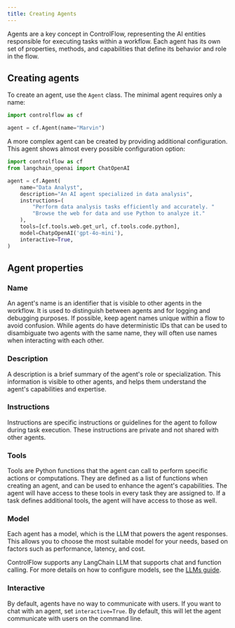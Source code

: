 ```yaml
---
title: Creating Agents
---
```


Agents are a key concept in ControlFlow, representing the AI entities responsible for executing tasks within a workflow. Each agent has its own set of properties, methods, and capabilities that define its behavior and role in the flow.

## Creating agents

To create an agent, use the `Agent` class. The minimal agent requires only a name:

```python
import controlflow as cf

agent = cf.Agent(name="Marvin")
```

A more complex agent can be created by providing additional configuration. This agent shows almost every possible configuration option:

```python
import controlflow as cf
from langchain_openai import ChatOpenAI

agent = cf.Agent(
    name="Data Analyst",
    description="An AI agent specialized in data analysis",
    instructions=(
        "Perform data analysis tasks efficiently and accurately. "
        "Browse the web for data and use Python to analyze it."
    ),
    tools=[cf.tools.web.get_url, cf.tools.code.python],
    model=ChatpOpenAI('gpt-4o-mini'),
    interactive=True,
)
```

## Agent properties

### Name

An agent's name is an identifier that is visible to other agents in the workflow. It is used to distinguish between agents and for logging and debugging purposes. If possible, keep agent names unique within a flow to avoid confusion. While agents do have deterministic IDs that can be used to disambiguate two agents with the same name, they will often use names when interacting with each other.

### Description

A description is a brief summary of the agent's role or specialization. This information is visible to other agents, and helps them understand the agent's capabilities and expertise.

### Instructions

Instructions are specific instructions or guidelines for the agent to follow during task execution. These instructions are private and not shared with other agents.

### Tools

Tools are Python functions that the agent can call to perform specific actions or computations. They are defined as a list of functions when creating an agent, and can be used to enhance the agent's capabilities. The agent will have access to these tools in every task they are assigned to. If a task defines additional tools, the agent will have access to those as well.

### Model

Each agent has a model, which is the LLM that powers the agent responses. This allows you to choose the most suitable model for your needs, based on factors such as performance, latency, and cost.

ControlFlow supports any LangChain LLM that supports chat and function calling. For more details on how to configure models, see the [LLMs guide](/guides/llms).

### Interactive

By default, agents have no way to communicate with users. If you want to chat with an agent, set `interactive=True`. By default, this will let the agent communicate with users on the command line.
